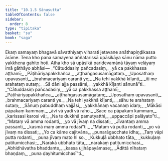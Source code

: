 ```yaml
---
title: "10.1.5 Sānusutta"
tableOfContents: false
sidebar:
  order: 8
type: "tipitaka"
basket: "su"
book: "saga"
---
```



<DynamicBreadcrumb />

<Division number="239" book="saga" bookNo="12" page="210">

<Paragraph number="1469" book="saga">
Ekaṃ samayaṃ bhagavā sāvatthiyaṃ viharati jetavane anāthapiṇḍikassa ārāme. Tena kho pana samayena aññatarissā upāsikāya sānu nāma putto yakkhena gahito hoti. Atha kho sā upāsikā paridevamānā tāyaṃ velāyaṃ imā gāthāyo abhāsi—
</Paragraph>

<Paragraph number="1470" type="verses" book="saga">
_“Cātuddasiṃ pañcadasiṃ,_  
_yā ca pakkhassa aṭṭhamī;_  
_Pāṭihāriyapakkhañca,_  
_aṭṭhaṅgasusamāgataṃ._  

</Paragraph>

<Paragraph number="1471" type="verses" book="saga">
_Uposathaṃ upavasanti,_  
_brahmacariyaṃ caranti ye;_  
_Na tehi yakkhā kīḷanti,_  
_iti me arahataṃ sutaṃ;_  
_Sā dāni ajja passāmi,_  
_yakkhā kīḷanti sānunā”ti._  

</Paragraph>

<Paragraph number="1472" type="verses" book="saga">
_“Cātuddasiṃ pañcadasiṃ,_  
_yā ca pakkhassa aṭṭhamī;_  
_Pāṭihāriyapakkhañca,_  
_aṭṭhaṅgasusamāgataṃ;_  
_Uposathaṃ upavasanti,_  
_brahmacariyaṃ caranti ye._  

</Paragraph>

<Paragraph number="1473" type="verses" book="saga">
_Na tehi yakkhā kīḷanti,_  
_sāhu te arahataṃ sutaṃ;_  
_Sānuṃ pabuddhaṃ vajjāsi,_  
_yakkhānaṃ vacanaṃ idaṃ;_  
_Mākāsi pāpakaṃ kammaṃ,_  
_āvi vā yadi vā raho._  

</Paragraph>

<Paragraph number="1474" type="verses" book="saga">
_Sace ca pāpakaṃ kammaṃ,_  
_karissasi karosi vā;_  
_Na te dukkhā pamutyatthi,_  
_uppaccāpi palāyato”ti._  

</Paragraph>

<Paragraph number="1475" type="verses" book="saga">
_“Mataṃ vā amma rodanti,_  
_yo vā jīvaṃ na dissati;_  
_Jīvantaṃ amma passantī,_  
_kasmā maṃ amma rodasī”ti._  

</Paragraph>

<Paragraph number="1476" type="verses" book="saga">
_“Mataṃ vā putta rodanti,_  
_yo vā jīvaṃ na dissati;_  
_Yo ca kāme cajitvāna,_  
_punarāgacchate idha;_  
_Taṃ vāpi putta rodanti,_  
_puna jīvaṃ mato hi so._  

</Paragraph>

<Paragraph number="1477" type="verses" book="saga">
_Kukkuḷā ubbhato tāta,_  
_kukkuḷaṃ patitumicchasi;_  
_Narakā ubbhato tāta,_  
_narakaṃ patitumicchasi._  

</Paragraph>

<Paragraph number="1478" type="verses" book="saga">
_Abhidhāvatha bhaddante,_  
_kassa ujjhāpayāmase;_  
_Ādittā nīhataṃ bhaṇḍaṃ,_  
_puna ḍayhitumicchasī”ti._
</Paragraph>
</Division>
